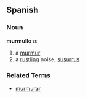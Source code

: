 ==Spanish==
===Noun===
'''murmullo''' ''m''

# a [[murmur]]
# a [[rustling]] noise; [[susurrus]]

=== Related Terms ===
*[[murmurar]]
